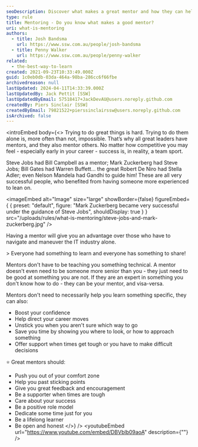 ```yaml
---
seoDescription: Discover what makes a great mentor and how they can help you achieve success in your career.
type: rule
title: Mentoring - Do you know what makes a good mentor?
uri: what-is-mentoring
authors:
  - title: Josh Bandsma
    url: https://www.ssw.com.au/people/josh-bandsma
  - title: Penny Walker
    url: https://www.ssw.com.au/people/penny-walker
related:
  - the-best-way-to-learn
created: 2021-09-23T10:33:49.000Z
guid: 1c0eb0db-03da-464a-98ba-286cc6f66fbe
archivedreason: null
lastUpdated: 2024-04-11T14:33:39.000Z
lastUpdatedBy: Jack Pettit [SSW]
lastUpdatedByEmail: 57518417+JackDevAU@users.noreply.github.com
createdBy: Piers Sinclair [SSW]
createdByEmail: 79821522+pierssinclairssw@users.noreply.github.com
isArchived: false
---
```


<introEmbed
  body={<>
Trying to do great things is hard. Trying to do them alone is, more often than not, impossible. That’s why all great leaders have mentors, and they also mentor others. No matter how competitive you may feel - especially early in your career - success is, in reality, a team sport.

Steve Jobs had Bill Campbell as a mentor; Mark Zuckerberg had Steve Jobs; Bill Gates had Warren Buffett... the great Robert De Niro had Stella Adler; even Nelson Mandela had Gandhi to guide him! These are all very successful people, who benefited from having someone more experienced to lean on.


<imageEmbed
  alt="Image"
  size="large"
  showBorder={false}
  figureEmbed={ {
    preset: "default",
    figure: "Mark Zuckerberg became very successful under the guidance of Steve Jobs",
    shouldDisplay: true
  } }
  src="/uploads/rules/what-is-mentoring/steve-jobs-and-mark-zuckerberg.jpg"
/>

Having a mentor will give you an advantage over those who have to navigate and maneuver the IT industry alone.

&gt; Everyone had something to learn and everyone has something to share!

Mentors don't have to be teaching you something technical. A mentor doesn't even need to be someone more senior than you - they just need to be good at something you are not. If they are an expert in something you don't know how to do - they can be your mentor, and visa-versa.

Mentors don't need to necessarily help you learn something specific, they can also:

- Boost your confidence
- Help direct your career moves
- Unstick you when you aren't sure which way to go
- Save you time by showing you where to look, or how to approach something
- Offer support when times get tough or you have to make difficult decisions



⭐ Great mentors should:

- Push you out of your comfort zone
- Help you past sticking points
- Give you great feedback and encouragement
- Be a supporter when times are tough
- Care about your success
- Be a positive role model
- Dedicate some time just for you
- Be a lifelong learner
- Be open and honest
  </>}
/>
<youtubeEmbed url="https://www.youtube.com/embed/DBVblb09aoA" description={""} />
